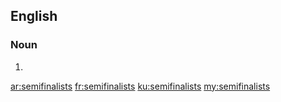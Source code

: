 ==English==

===Noun===
{{head|en|plural}}

# {{plural of|semifinalist|lang=en}}

[[ar:semifinalists]]
[[fr:semifinalists]]
[[ku:semifinalists]]
[[my:semifinalists]]